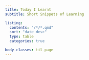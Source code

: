 ```yaml
---
title: Today I Learnt
subtitle: Short Snippets of Learning

listing:
  contents: "/*/*.qmd"
  sort: "date desc"
  type: table
  categories: true

body-classes: til-page
---
```



